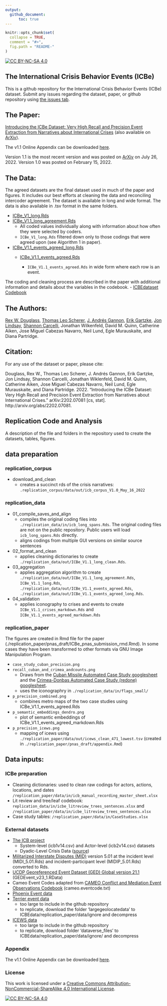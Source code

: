 ```yaml
---
output: 
  github_document:
      toc: true
---
```

<!-- README.md is generated from README.Rmd. Please edit that file -->

```r
knitr::opts_chunk$set(
  collapse = TRUE,
  comment = "#>",
  fig.path = "README-"
)
``` 
[![CC BY-NC-SA 4.0][cc-by-nc-sa-shield]][cc-by-nc-sa]

The International Crisis Behavior Events (ICBe)
-----------------------------


This is a github repository for the International Crisis Behavior Events (ICBe) dataset. Submit any issues regarding the dataset, paper, or github repository using [the issues tab](https://github.com/CenterForPeaceAndSecurityStudies/ICBEdataset/issues/new/choose). 

## The Paper:

[Introducing the ICBe Dataset: Very High Recall and Precision Event Extraction from Narratives about International Crises](https://github.com/CenterForPeaceAndSecurityStudies/ICBEdataset/raw/master/replication_paper/arxiv_draft/paper.pdf) (also available on [ArXiv](https://arxiv.org/abs/2202.07081)).

The v1.1 Online Appendix can be downloaded [here](https://github.com/CenterForPeaceAndSecurityStudies/ICBEdataset/raw/master/replication_paper/arxiv_draft/appendix.pdf).

Version 1.1 is the most recent version and was posted on [ArXiv](https://arxiv.org/abs/2202.07081) on July 26, 2022. Version 1.0 was posted on February 15, 2022. 

## The Data:

The agreed datasets are the final dataset used in much of the paper and figures. It includes our best efforts at cleaning the data and reconciling intercoder agreement. The dataset is available in long and wide format. The data is also available in .tsv format in the same folders.

  - [ICBe_V1_long.Rds](https://github.com/CenterForPeaceAndSecurityStudies/ICBEdataset/blob/master/replication_data/out/ICBe_V1_long_agreed.Rds)
  - [ICBe_V1.1_long_agreement.Rds](https://github.com/CenterForPeaceAndSecurityStudies/ICBEdataset/blob/master/replication_data/out/ICBe_V1_wide_agreed.Rds)
      + All coded values individually along with information about how often they were selected by coders.  
      + `ICBe_V1_long.Rds` filtered down only to those codings that were agreed upon (see Algorithm 1 in paper).
  - [ICBe_V1.1_events_agreed_long.Rds](https://github.com/CenterForPeaceAndSecurityStudies/ICBEdataset/blob/master/replication_data/out/ICBe_V1_wide_agreed.Rds)
    - [ICBe_V1.1_events_agreed.Rds](https://github.com/CenterForPeaceAndSecurityStudies/ICBEdataset/blob/master/replication_data/out/ICBe_V1_wide_agreed_long.Rds)

      + `ICBe_V1.1_events_agreed.Rds` in wide form where each row is an event.
  
The coding and cleaning process are described in the paper with additional information and details about the variables in the codebook.
  - [ICBEdataset Codebook](https://docs.google.com/document/d/1aJkweohbfIWtNpJw1CmXbeIiK6czbJ5iPyKwiYP1YlU/edit?usp=sharing)

## The Authors:

[Rex W. Douglass](http://www.rexdouglass.com), [Thomas Leo Scherer](http://tlscherer.com/), [J. Andrés Gannon](https://jandresgannon.com/), [Erik Gartzke](http://erikgartzke.com/), [Jon Lindsay](https://www.jonrlindsay.com/), [Shannon Carcelli](https://www.shannoncarcelli.com/), Jonathan Wilkenfeld, David M. Quinn, Catherine Aiken, Jose Miguel Cabezas Navarro, Neil Lund, Egle Murauskaite, and Diana Partridge.

## Citation:
For any use of the dataset or paper, please cite:

Douglass, Rex W., Thomas Leo Scherer, J. Andrés Gannon, Erik Gartzke, Jon Lindsay, Shannon Carcelli, Jonathan Wiklenfeld, David M. Quinn, Catherine Aiken, Jose Miguel Cabezas Navarro, Neil Lund, Egle Murauskaite, and Diana Partridge. 2022. "Introducing the ICBe Dataset: Very High Recall and Precision Event Extraction from Narratives about International Crises." arXiv:2202.07081 [cs, stat]. http://arxiv.org/abs/2202.07081. 


Replication Code and Analysis
-----------------------------

A description of the file and folders in the repository used to create the datasets, tables, figures. 

## data preparation

### replication_corpus

 - download_and_clean
    + creates a succinct rds of the crisis narratives: `.replication_corpus/data/out/icb_corpus_V1.0_May_16_2022`

### replication_data

 - 01_compile_saves_and_align
    + compiles the original coding files into `./replication_data/in/icb_long_spans.Rds`. The original coding files are not on the public repository. Public users will load `icb_long_spans.Rds` directly.
    + aligns codings from multiple GUI versions on similar source sentences
 - 02_format_and_clean
    + applies cleaning dictionaries to create `./replication_data/out/ICBe_V1.1_long_clean.Rds`.
 - 03_aggregation
    + applies aggregation algorithm to create `./replication_data/out/ICBe_V1.1_long_agreement.Rds`, `ICBe_V1.1_long.Rds`,  `./replication_data/out/ICBe_V1.1_events_agreed.Rds`, `./replication_data/out/ICBe_V1.1_events_agreed_long.Rds`.
 - 04_validation
    + applies iconography to crises and events to create `ICBe_V1.1_crises_markdown.Rds` and `ICBe_V1.1_events_agreed_markdown.Rds`

### replication_paper
    
The figures are created in Rmd file for the paper (./replication_paper/pnas_draft/ICBe_pnas_submission_rmd.Rmd). In some cases they have been transformed to other formats via GNU Image Manipulation Program.

  - `case_study_cuban_precision.png`
  - `recall_cuban_and_crimea_andcounts.png`
    + Draws from the [Cuban Missile Automated Case Study googlesheet](https://docs.google.com/spreadsheets/d/1NuRWFB1HEbQbJu_JoEzJ9WYk7kfwwCryF7wBfKPT6uc/edit?usp=sharing) and the [Crimea-Donbas Automated Case Study (redone) googlesheet](https://docs.google.com/spreadsheets/d/1YesAx1CkYCgrEi_WVJ9aho60HesWA6p-3XMma9IzBrI/edit?usp=sharing).
    + uses the iconographry in `./replication_data/in/flags_small/`
  - `p_precision_combined.png`
    + combines metro maps of the two case studies using ICBe_V1.1_events_agreed.Rds
  - `p_semantic_embeddings_dendro.png`
    + plot of semantic embeddings of ICBe_V1.1_events_agreed_markdown.Rds 
  - `p_precision_icews.png`
    + mapping of icews using `./replication_paper/data/out/icews_clean_471_lowest.tsv` (created in `./replication_paper/pnas_draft/appendix.Rmd`)


## Data inputs:

### ICBe preparation
  - Cleaning dictionaries: used to clean raw codings for actors, actions, locations, and dates `/replication_paper/data/in/icb_manual_recording_master_sheet.xlsx`
  - Lit review and tree/leaf codebook: `replication_data/in/icbe_litreview_trees_sentences.xlsx` and `/replication_paper/data/in/icbe_litreview_trees_sentences.xlsx`
  - Case study tables: `/replication_paper/data/in/CaseStudies.xlsx`

### External datasets
  - [The ICB project](https://sites.duke.edu/icbdata/) 
    + System-level (icb1v14.csv) and Actor-level (icb2v14.csv) datasets
    + Dyadic-Level Crisis Data ([source](https://sites.duke.edu/icbdata/data-collections/))
  - [Militarized Interstate Disputes (MID)](https://correlatesofwar.org/data-sets/MIDs) version 5.01 at the incident level (MIDI_5.01.Rds) and incident-participant level (MIDIP_5.01.Rds) converted to Rds. 
  - [UCDP Georeferenced Event Dataset (GED) Global version 21.1](https://ucdp.uu.se/downloads/index.html#ged_global) (GEDEvent_v23_1.RData)
  - Cameo Event Codes adapted from [CAMEO Conflict and Mediation Event Observations Codebook](https://parusanalytics.com/eventdata/cameo.dir/CAMEO.09b6.pdf) (cameo.eventcode.txt)
  - [Phoenix Event data](https://databank.illinois.edu/datasets/IDB-2796521)
  - [Terrier event data](https://osf.io/4m2u7/files/) 
    + too large to include in the github repository
    + to replicate, download the folder 'largegeolocatedata' to ICBEdata/replication_paper/data/ignore and decompress
  - [ICEWS data](https://dataverse.harvard.edu/dataset.xhtml?persistentId=doi:10.7910/DVN/28075&version=30.0)
    + too large to include in the github repository
    + to replicate, download folder 'dataverse_files' to ICBEdata/replication_paper/data/ignore/ and decompress


### Appendix

The v1.1 Online Appendix can be downloaded [here](https://github.com/CenterForPeaceAndSecurityStudies/ICBEdataset/raw/master/replication_paper/arxiv_draft/appendix.pdf).



### License

This work is licensed under a
[Creative Commons Attribution-NonCommercial-ShareAlike 4.0 International License][cc-by-nc-sa].

[![CC BY-NC-SA 4.0][cc-by-nc-sa-image]][cc-by-nc-sa]

[cc-by-nc-sa]: http://creativecommons.org/licenses/by-nc-sa/4.0/
[cc-by-nc-sa-image]: https://licensebuttons.net/l/by-nc-sa/4.0/88x31.png
[cc-by-nc-sa-shield]: https://img.shields.io/badge/License-CC%20BY--NC--SA%204.0-lightgrey.svg
